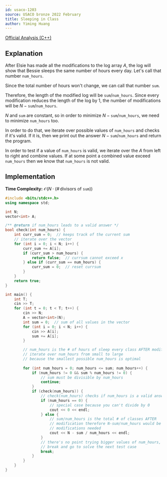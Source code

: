 ```yaml
---
id: usaco-1203
source: USACO bronze 2022 February
title: Sleeping in Class
author: Yiming Huang
---
```


[Official Analysis (C++)](http://usaco.org/current/data/sol_prob1_bronze_feb22.html)

## Explanation

After Elsie has made all the modifications to the log array $A$, the log will
show that Bessie sleeps the same number of hours every day. Let's call that
number $\texttt{num\_hours}$.

Since the total number of hours won't change, we can call that number
$\texttt{sum}$.

Therefore, the length of the modified log will be
$\texttt{sum}/\texttt{num\_hours}$. Since every modification reduces the length
of the log by 1, the number of modifications will be
$N-\texttt{sum}/\texttt{num\_hours}$.

$N$ and $\texttt{sum}$ are constant, so in order to minimize
$N-\texttt{sum}/\texttt{num\_hours}$, we need to minimize $\texttt{num\_hours}$
too.

In order to do that, we iterate over possible values of $\texttt{num\_hours}$ and
checks if it's valid. If it is, then we print out the answer
$N-\texttt{sum}/\texttt{num\_hours}$ and return the program.

In order to test if a value of $\texttt{num\_hours}$ is valid, we iterate over
the $A$ from left to right and combine values. If at some point a combined
value exceed $\texttt{num\_hours}$ then we know that $\texttt{num\_hours}$ is not
valid.  

## Implementation

**Time Complexity:**
$\mathcal{O}(N \cdot (\# \, \text{divisors of } \texttt{sum}))$

<LanguageSection>
<CPPSection>

```cpp
#include <bits/stdc++.h>
using namespace std;

int N;
vector<int> A;

/** @return if num_hours leads to a valid answer */
bool check(int num_hours) {
	int curr_sum = 0;  // keeps track of the current sum
	// iterate over the vector
	for (int i = 0; i < N; i++) {
		curr_sum += A[i];
		if (curr_sum > num_hours) {
			return false;  // currsum cannot exceed x
		} else if (curr_sum == num_hours) {
			curr_sum = 0;  // reset currsum
		}
	}
	return true;
}

int main() {
	int T;
	cin >> T;
	for (int t = 0; t < T; t++) {
		cin >> N;
		A = vector<int>(N);
		int sum = 0;  // sum of all values in the vector
		for (int i = 0; i < N; i++) {
			cin >> A[i];
			sum += A[i];
		}

		// num_hours is the # of hours of sleep every class AFTER modification
		// iterate over num_hours from small to large
		// because the smallest possible num_hours is optimal
		
		for (int num_hours = 0; num_hours <= sum; num_hours++) {
			if (num_hours != 0 && sum % num_hours != 0) {
				// sum must be divisible by num_hours
				continue;
			}
			if (check(num_hours)) {
				// check(num_hours) checks if num_hours is a valid answer
				if (num_hours == 0) {
					// special case because you can't divide by 0
					cout << 0 << endl;
				} else {
					// sum/num_hours is the total # of classes AFTER
					// modification therefore N-sum/num_hours would be the # of
					// modifications needed
					cout << N - sum / num_hours << endl;
				}
				// there's no point trying bigger values of num_hours, so we
				// break and go to solve the next test case
				break;
			}
		}
	}
}
```

</CPPSection>
</LanguageSection>
